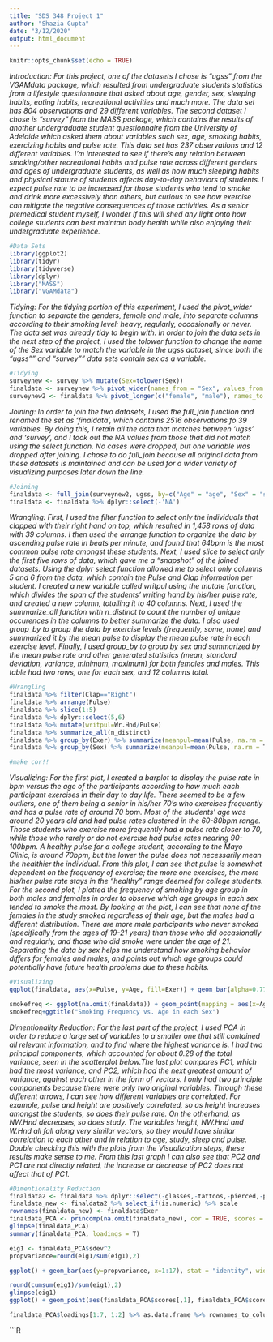 ```yaml
---
title: "SDS 348 Project 1"
author: "Shazia Gupta"
date: "3/12/2020"
output: html_document
---
```


```r
knitr::opts_chunk$set(echo = TRUE)
```

*Introduction: For this project, one of the datasets I chose is "ugss" from the VGAMdata package, which resulted from undergraduate students statistics from a lifestyle questionnaire that asked about age, gender, sex, sleeping habits, eating habits, recreational activities and much more. The data set has 804 observations and 29 different variables. The second dataset I chose is "survey" from the MASS package, which contains the results of another undergraduate student questionnaire from the University of Adelaide which asked them about variables such sex, age, smoking habits, exercizing habits and pulse rate. This data set has 237 observations and 12 different variables. I'm interested to see if there's any relation between smoking/other recreational habits and pulse rate across different genders and ages of undergraduate students, as well as how much sleeping habits and physical stature of students affects day-to-day behaviors of students. I expect pulse rate to be increased for those students who tend to smoke and drink more excessively than others, but curious to see how exercise can mitigate the negative consequences of those activities. As a senior premedical student myself, I wonder if this will shed any light onto how college students can best maintain body health while also enjoying their undergraduate experience.*

```r
#Data Sets
library(ggplot2)
library(tidyr)
library(tidyverse)
library(dplyr)
library("MASS")
library("VGAMdata")
```

*Tidying: For the tidying portion of this experiment, I used the pivot_wider function to separate the genders, female and male, into separate columns according to their smoking level: heavy, regularly, occasionally or never. The data set was already tidy to begin with. In order to join the data sets in the next step of the project, I used the tolower function to change the name of the Sex variable to match the variable in the ugss dataset, since both the "ugss"" and "survey"" data sets contain sex as a variable.*
```R
#Tidying
surveynew <- survey %>% mutate(Sex=tolower(Sex))
finaldata <- surveynew %>% pivot_wider(names_from = "Sex", values_from = "Smoke")
surveynew2 <- finaldata %>% pivot_longer(c("female", "male"), names_to = "Sex", values_to = "Smoke")

```

*Joining: In order to join the two datasets, I used the full_join function and renamed the set as 'finaldata', which contains 2516 observations fo 39 variables. By doing this, I retain all the data that matches between 'ugss' and 'survey', and I took out the NA values from those that did not match using the select function. No cases were dropped, but one variable was dropped after joining. I chose to do full_join because all original data from these datasets is maintained and can be used for a wider variety of visualizing purposes later down the line.*
```R
#Joining
finaldata <- full_join(surveynew2, ugss, by=c("Age" = "age", "Sex" = "sex"))
finaldata <- finaldata %>% dplyr::select(-'NA')
```

*Wrangling: First, I used the filter function to select only the individuals that clapped with their right hand on top, which resulted in 1,458 rows of data with 39 columns. I then used the arrange function to organize the data by ascending pulse rate in beats per minute, and found that 64bpm is the most common pulse rate amongst these students. Next, I used slice to select only the first five rows of data, which gave me a "snapshot" of the joined datasets. Using the dplyr select function allowed me to select only columns 5 and 6 from the data, which contain the Pulse and Clap information per student. I created a new variable called writpul using the mutate function, which divides the span of the students' writing hand by his/her pulse rate, and created a new column, totalling it to 40 columns. Next, I used the summarize_all function with n_distinct to count the number of unique occurences in the columns to better summarize the data. I also used group_by to group the data by exercise levels (frequently, some, none) and summarized it by the mean pulse to display the mean pulse rate in each exercise level. Finally, I used group_by to group by sex and summarized by the mean pulse rate and other generated statistics (mean, standard deviation, variance, minimum, maximum) for both females and males. This table had two rows, one for each sex, and 12 columns total.*
```r
#Wrangling
finaldata %>% filter(Clap=="Right")
finaldata %>% arrange(Pulse)
finaldata %>% slice(1:5)
finaldata %>% dplyr::select(5,6)
finaldata %>% mutate(writpul=Wr.Hnd/Pulse)
finaldata %>% summarize_all(n_distinct)
finaldata %>% group_by(Exer) %>% summarize(meanpul=mean(Pulse, na.rm = T))
finaldata %>% group_by(Sex) %>% summarize(meanpul=mean(Pulse, na.rm = T), sdpul=sd(Pulse, na.rm = T), varpul=var(Pulse, na.rm = T), meanwr=mean(Wr.Hnd, na.rm = T), sdwr=sd(Wr.Hnd, na.rm = T), varwr=var(Wr.Hnd, na.rm = T), meanAge=mean(Age, na.rm = T), sdAge=sd(Age, na.rm = T), varAge=var(Age, na.rm = T), minAge=min(Age, na.rm = T), maxAge=max(Age, na.rm = T))

#make cor!!
```

*Visualizing: For the first plot, I created a barplot to display the pulse rate in bpm versus the age of the participants according to how much each participant exercises in their day to day life. There seemed to be a few outliers, one of them being a senior in his/her 70's who exercises frequently and has a pulse rate of around 70 bpm. Most of the students' age was around 20 years old and had pulse rates clustered in the 60-80bpm range. Those students who exercise more frequently had a pulse rate closer to 70, while those who rarely or do not exercise had pulse rates nearing 90-100bpm. A healthy pulse for a college student, according to the Mayo Clinic, is around 70bpm, but the lower the pulse does not necessarily mean the healthier the individual. From this plot, I can see that pulse is somewhat dependent on the frequency of exercise; the more one exercises, the more his/her pulse rate stays in the "healthy" range deemed for college students.*
*For the second plot, I plotted the frequency of smoking by age group in both males and females in order to observe which age groups in each sex tended to smoke the most. By looking at the plot, I can see that none of the females in the study smoked regardless of their age, but the males had a different distribution. There are more male participants who never smoked (specifically from the ages of 19-21 years) than those who did occasionally and regularly, and those who did smoke were under the age of 21. Separating the data by sex helps me understand how smoking behavior differs for females and males, and points out which age groups could potentially have future health problems due to these habits.*
```r
#Visualizing
ggplot(finaldata, aes(x=Pulse, y=Age, fill=Exer)) + geom_bar(alpha=0.77, stat="summary", fun.y="mean", position="dodge") + ggtitle("Pulse Rate vs. Age According to Frequency of Exercise")+ geom_errorbar(stat="summary", position="dodge", width=0.8) + scale_fill_hue() + xlab("Pulse Rate (bpm)") + ylab("Age (yrs)") + theme_minimal() + theme(legend.position=c(.9,.7), axis.text.x = element_text(angle = 45, hjust = 1)) + scale_x_continuous(breaks=seq(0,150,5)) + scale_y_continuous(breaks=seq(0,80,10)) + scale_fill_brewer()

smokefreq <- ggplot(na.omit(finaldata)) + geom_point(mapping = aes(x=Age, y=Smoke, size=3, alpha=0.65, na.rm=TRUE), color="lightblue") + facet_wrap(~Sex) + theme(legend.position="none") + ylab("Smoking Frequency") + xlab("Age (yrs)") + xlim(16,23.5) + coord_flip() + scale_x_continuous(breaks = seq(16,23.5,1))
smokefreq+ggtitle("Smoking Frequency vs. Age in each Sex")

```

*Dimentionality Reduction: For the last part of the project, I used PCA in order to reduce a large set of variables to a smaller one that still contained all relevant information, and to find where the highest variance is. I had two principal components, which accounted for about 0.28 of the total variance, seen in the scatterplot below.The last plot compares PC1, which had the most variance, and PC2, which had the next greatest amount of variance, against each other in the form of vectors. I only had two principle components because there were only two original variables. Through these different arrows, I can see how different variables are correlated. For example, pulse and height are positively correlated, so as height increases amongst the students, so does their pulse rate. On the otherhand, as NW.Hnd decreases, so does study. The variables height, NW.Hnd and W.Hnd all fall along very similar vectors, so they would have similar correlation to each other and in relation to age, study, sleep and pulse. Double checking this with the plots from the Visualization steps, these results make sense to me. From this last graph I can also see that PC2 and PC1 are not directly related, the increase or decrease of PC2 does not affect that of PC1.*
```r
#Dimentionality Reduction
finaldata2 <- finaldata %>% dplyr::select(-glasses,-tattoos,-pierced,-piercings)
finaldata_new <- finaldata2 %>% select_if(is.numeric) %>% scale
rownames(finaldata_new) <- finaldata$Exer
finaldata_PCA <- princomp(na.omit(finaldata_new), cor = TRUE, scores = TRUE)
glimpse(finaldata_PCA)
summary(finaldata_PCA, loadings = T)

eig1 <- finaldata_PCA$sdev^2
propvariance=round(eig1/sum(eig1),2)

ggplot() + geom_bar(aes(y=propvariance, x=1:17), stat = "identity", width = 0.85) + ylab("Proportion of Variance") + xlab("Percent") + geom_path(aes(y=propvariance, x=1:17), width=1.5) + geom_text(aes(x=1:17, y=propvariance, label=round(propvariance, 2)),vjust=1, col="lightgreen", size=3) + scale_y_continuous(breaks = seq(0,0.6,0.3), labels = scales::percent) + scale_x_continuous(breaks = 1:10) + geom_point(alpha=0.3)

round(cumsum(eig1)/sum(eig1),2)
glimpse(eig1)
ggplot() + geom_point(aes(finaldata_PCA$scores[,1], finaldata_PCA$scores[,2]), color="purple", size=1) + ylab("PC2") + xlab("PC1") + scale_y_continuous(breaks = seq(-3,6,1)) + scale_x_continuous(breaks = seq(-4,5,1))

finaldata_PCA$loadings[1:7, 1:2] %>% as.data.frame %>% rownames_to_column %>% ggplot() + geom_vline(aes(xintercept=0), lty=2)+ geom_hline(aes(yintercept=0), lty=2) + xlab("Principal Component 1") + ylab("Principal Component 2") + geom_segment(aes(y=0, x=0, xend=Comp.1, yend=Comp.2), col="darkgreen", arrow=arrow(), width=1.5) + geom_label(aes(x=Comp.1*1.1, y=Comp.2*1.1, label=rowname))
```

```R